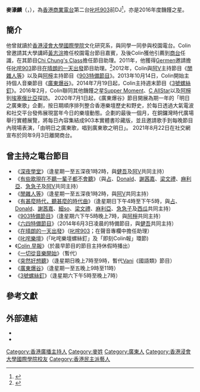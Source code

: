 {{blpsources|time=2020-12-01}}
{{藝人
| 姓名 = 麥濠麟
| 類型 = 節目主持
| 圖片 =
| 圖片尺寸 = 
| 圖片簡介 = 
| 本名 = 麥濠麟
| 外文名 = 
| 外文 = 
| 羅馬拼音 = Mak Ho Lun
| 英文名 = Colin Mak
| 綽號 = Ms Colin、大腸
| 其他藝名 =
| 國籍 = {{CNHK}}
| 民族 = [[漢族|漢族]]
| 籍貫 =
| 出生日期 = {{birth date and age|1988|10|6}}
| 出生地點 = {{HKG-1959}}
| 逝世日期 =  
| 逝世地點 = 
| 職業 = [[電台節目主持|電台節目主持]]
| 語言 = [[粵語|粵語]]、[[英語|英語]]、[[現代標準漢語|國語]]
| 教育程度 = 碩士畢業
| 母校 = [[香港浸會大學|香港浸會大學]]通識及文化研究系<ref>{{cite news |url=https://www.cie.hkbu.edu.hk/main/tc/programmes/makeithappen_colin/ |title=終身學習 投入專業領域 |publisher=[[香港浸會大學國際學院|香港浸會大學國際學院]] |accessdate=2021-09-04}}</ref>
| 宗教信仰 = 
| 配偶 =
| 兒女 = 
| 音樂類型 = 
| 演奏樂器 = 
| 出身地 = {{HKG}}
| 出道作 = 
| 出道日期 = 
| 代表作 = 
| 活躍年代 = 2012年至今
| 唱片公司 = 
| 經紀公司 =
| 網站 = http://www.881903.com/Page/ZH-TW/DJ903_39.aspx
| 相關團體 =
| 獎項 = 
}}

'''麥濠麟'''（{{lang-en|Colin Mak Ho Lun}}，{{bd||1988年10月6日|catIdx=Mak麥}}），為[[香港商業電台|香港商業電台]]第二台[[叱吒903|叱吒903]]前DJ<ref>{{cite news |url=https://www.mpweekly.com/culture/dj-%E9%9B%BB%E5%8F%B0-%E5%BB%A3%E6%9D%B1%E6%AD%8C-175089 |title=相信廣播 播到廣東歌之明日　DJ Colin：不單是生活配樂，也是時代的配樂 |newspaper=[[明報|明報]] |date=2021-03-22}}</ref>，亦是2016年度饑饉之星。

==簡介==
他曾就讀於[[香港浸會大學國際學院|香港浸會大學國際學院]]文化研究系，與同學一同參與校園電台。Colin曾邀請其大學講師[[黃志淙|黃志淙]]擔任校園電台節目嘉賓，及後Colin獲他引薦到[[商台|商台]]任識，在其節目[[Chi_Chung's_Class|Chi Chung's Class]]擔任節目助理。2011年，他獲得[[張志文|Germen]]邀請擔任[[叱咤903|叱咤903]]節目[[在晴朗的一天出發|在晴朗的一天出發]]節目助理。<ref>{{cite web | language =  | publisher =  | title = Colin於2016年12月2日《口水多過浪花Special之GIMME A Break》中透露 | url = http://www.881903.com/Page/ZH-TW/BrowseSchedule.aspx?ItemId=4181 | author = | date =  | accessdate =  }}</ref>2012年，Colin與[[阿V|阿V]]主持節目《[[閒雜人等|閒雜人等]]》以及與[[阿檸|阿檸]]主持節目《[[903特備節目|903特備節目]]》。2013年10月14日，Colin開始主持個人音樂節目《[[廣東爆谷|廣東爆谷]]》。2014年7月19日起，Colin主持週末節目《[[3號螺絲釘|3號螺絲釘]]》。2016年2月，Colin聯同其他饑饉之星[[Supper_Moment|Supper Moment]]、[[C_AllStar|C AllStar]]以及[[薛晉寧|阿檸]]到[[埃塞俄比亞|埃塞俄比亞]]探訪。
2020年7月1日起，《廣東爆谷》節目開展為期一年的「明日之廣東歌」企劃，按日期順序排列整合香港樂壇歷史和野史，於每日透過大氣電波和社交平台發佈展現當年今日的樂壇動態。企劃的最後一個月，在銅鑼灣時代廣場舉行實體展覽，將每日內容集結成903本實體書珍藏版，並且邀請歌手到每晚節目內現場表演，「由明日之廣東歌，唱到廣東歌之明日」。
2021年8月22日在社交網宣布於同年9月3日離開商台。

==曾主持之電台節目==
*《[[深夜學堂|深夜學堂]]》（逢星期一至五深夜1時2時，與[[健吾|健吾]]及[[阿V|阿V]]共同主持）
*《[[有些歌現在不聽一輩子都不會聽|有些歌現在不聽一輩子都不會聽]]》（與[[少爺占|占]]、[[唐劍康|Donald]]、[[何紀秋|謝茜嘉]]、[[梁文禮|梁文禮]]、[[麻利亞|麻利亞]]、[[區穎琳|急急子]]及[[阿V|阿V]]共同主持）
*《[[閒雜人等|閒雜人等]]》（逢星期一至五深夜1時2時，與[[阿V|阿V]]共同主持）
*《[[有甚麼時代，聽甚麼的時代曲|有甚麼時代，聽甚麼的時代曲]]》（逢星期日下午4時至下午5時，與[[少爺占|占]]、[[唐劍康|Donald]]、[[何紀秋|謝茜嘉]]、[[細so|細so]]、[[梁文禮|梁文禮]]、[[麻利亞|麻利亞]]、[[區穎琳|急急子]]及[[李澄|西瓜]]共同主持）
*《[[903特備節目|903特備節目]]》（逢星期六下午5時晚上7時，與[[薛晉寧|阿檸]]共同主持）
*《[[六四特備節目|六四特備節目]]》（2014年6月3日凌晨的特備節目，與[[健吾|健吾]]共同主持）
*《[[在晴朗的一天出發|在晴朗的一天出發]]》（[[叱咤903|叱咤903]]；在聲音專欄中擔任助理）
*《[[叱咤樂壇|叱咤樂壇]]》(「叱咤樂壇螺絲釘」及「即刻Colin報」環節)
*《[[Colin_早報|Colin 早報]]》（於晨早節目的節目主持休假時播出）
*《[[一切從音樂開始|一切從音樂開始]]》（暫代）
*《[[突然好想聽|突然好想聽]]》（逢星期日晚上7時至9時，暫代[[黃君慧|Vani]]《國語類》節目）
*《[[廣東爆谷|廣東爆谷]]》（逢星期一至五晚上9時至11時）
*《[[3號螺絲釘|3號螺絲釘]]》（逢星期六下午5時至晚上7時）
==參考文獻==
<div class="references-small">
<references></references>
</div>

== 外部連結 ==
*{{facebook|903colin}}
*{{instagram|903colin}}

{{Authority control}}
{{DEFAULTSORT:Mak}}
[[Category:香港廣播主持人|Category:香港廣播主持人]]
[[Category:麥姓|Category:麥姓]]
[[Category:廣東人|Category:廣東人]]
[[Category:香港浸會大學國際學院校友|Category:香港浸會大學國際學院校友]]
[[Category:香港民主派藝人|Category:香港民主派藝人]]
